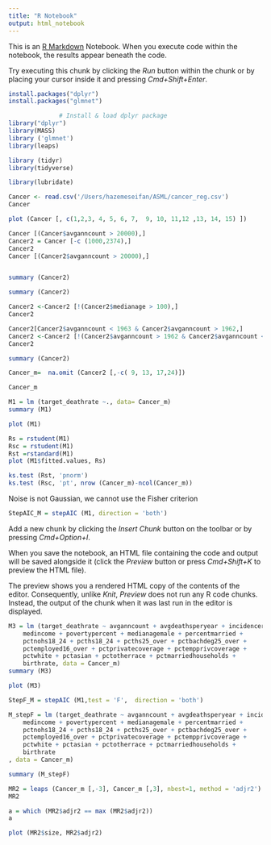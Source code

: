 ```yaml
---
title: "R Notebook"
output: html_notebook
---
```


This is an [R Markdown](http://rmarkdown.rstudio.com) Notebook. When you execute code within the notebook, the results appear beneath the code. 

Try executing this chunk by clicking the *Run* button within the chunk or by placing your cursor inside it and pressing *Cmd+Shift+Enter*. 

```r
install.packages("dplyr")
install.packages("glmnet")
```


```r
              # Install & load dplyr package
library("dplyr")
library(MASS)
library ('glmnet')
library(leaps)

library (tidyr)
library(tidyverse)

library(lubridate)
```


```r
Cancer <- read.csv('/Users/hazemeseifan/ASML/cancer_reg.csv')
Cancer
```











```r
plot (Cancer [, c(1,2,3, 4, 5, 6, 7,  9, 10, 11,12 ,13, 14, 15) ])
```



```r
Cancer [(Cancer$avganncount > 20000),]
Cancer2 = Cancer [-c (1000,2374),]
Cancer2
Cancer [(Cancer2$avganncount > 20000),]



```
```r
summary (Cancer2)
```







```r
summary (Cancer2)
```




```r
Cancer2 <-Cancer2 [!(Cancer2$medianage > 100),]
Cancer2
```




```r
Cancer2[Cancer2$avganncount < 1963 & Cancer2$avganncount > 1962,]
Cancer2 <-Cancer2 [!(Cancer2$avganncount > 1962 & Cancer2$avganncount < 1963),]
Cancer2 
```


```r
summary (Cancer2)
```



```r
Cancer_m=  na.omit (Cancer2 [,-c( 9, 13, 17,24)])

Cancer_m
```





```r
M1 = lm (target_deathrate ~., data= Cancer_m)
summary (M1)
```

```r
plot (M1)
```










```r
Rs = rstudent(M1)
Rsc = rstudent(M1)
Rst =rstandard(M1)
plot (M1$fitted.values, Rs)
```



```r
ks.test (Rst, 'pnorm')
ks.test (Rsc, 'pt', nrow (Cancer_m)-ncol(Cancer_m))

```
Noise is not Gaussian, we cannot use the Fisher criterion



```r
StepAIC_M = stepAIC (M1, direction = 'both')

```

Add a new chunk by clicking the *Insert Chunk* button on the toolbar or by pressing *Cmd+Option+I*.

When you save the notebook, an HTML file containing the code and output will be saved alongside it (click the *Preview* button or press *Cmd+Shift+K* to preview the HTML file). 

The preview shows you a rendered HTML copy of the contents of the editor. Consequently, unlike *Knit*, *Preview* does not run any R code chunks. Instead, the output of the chunk when it was last run in the editor is displayed.

```r
M3 = lm (target_deathrate ~ avganncount + avgdeathsperyear + incidencerate + 
    medincome + povertypercent + medianagemale + percentmarried + 
    pctnohs18_24 + pcths18_24 + pcths25_over + pctbachdeg25_over + 
    pctemployed16_over + pctprivatecoverage + pctempprivcoverage + 
    pctwhite + pctasian + pctotherrace + pctmarriedhouseholds + 
    birthrate, data = Cancer_m)
summary (M3)
```





```r
plot (M3)
```






```r
StepF_M = stepAIC (M1,test = 'F',  direction = 'both')


```


```r
M_stepF = lm (target_deathrate ~ avganncount + avgdeathsperyear + incidencerate + 
    medincome + povertypercent + medianagemale + percentmarried + 
    pctnohs18_24 + pcths18_24 + pcths25_over + pctbachdeg25_over + 
    pctemployed16_over + pctprivatecoverage + pctempprivcoverage + 
    pctwhite + pctasian + pctotherrace + pctmarriedhouseholds + 
    birthrate
, data = Cancer_m)

summary (M_stepF)
```


```r
MR2 = leaps (Cancer_m [,-3], Cancer_m [,3], nbest=1, method = 'adjr2')
MR2
```

```r
a = which (MR2$adjr2 == max (MR2$adjr2))
a
```

```r
plot (MR2$size, MR2$adjr2)
```


